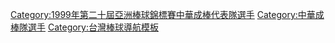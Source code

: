 {{Navbox
|bodyclass=hlist

| name  = 1999年第二十屆亞洲棒球錦標賽中華成棒代表隊
| title = [[1999年亞洲棒球錦標賽|<span style="color:white;">1999年第二十屆亞洲棒球錦標賽</span>]][[中華成棒隊|<span style="color:white;">中華成棒代表隊</span>]]
| titlestyle = background:navy; color:red;
| groupstyle = background:navy; color:#FFFFFF;
|group1=總教練
|list1= 
*[[林華韋]]
|group2=教練
|list2= 
*[[葉志仙]] 
* [[蕭文勝]]  
* [[酒井光次郎]]
|group3= 投手
|list3= 
*[[郭源治]]（[[和信鯨|和信]]） 
* [[許銘傑]]（[[臺中金剛]]） 
* [[曹錦輝]]（高苑） 
* [[蔡仲南]]（[[台北體院棒球隊|北體]]） 
* [[余文彬]]（[[文化大學棒球隊隊|文化]]） 
* [[黃士魁]]（[[文化大學棒球隊|文化]]） 
* [[曾翊誠|曾傑志]]（[[台北體院棒球隊|北體]]） 
* [[謝承勳|謝富貴]]（[[國家儲訓棒球隊|國軍]]）
|group4= 捕手
|list4= 
*[[洪一中]]（[[高屏雷公]]） 
* [[陳峰民]]（[[國家儲訓棒球隊|國軍]]） 
* [[柯譯程|柯景文]]（[[國家儲訓棒球隊|國軍]]）
|group5= 內野手
|list5= 
*[[黃忠義]]（[[興農牛|興農]]） 
* [[許聖杰|許聖-{杰}-]]（[[味全龍|味全]]） 
* [[潘忠韋]]（[[國家儲訓棒球隊|國軍]]）
* [[馮勝賢]]（[[國家儲訓棒球隊|國軍]]） 
* [[張家浩]]（[[輔仁大學棒球隊|輔仁]]） 
* [[鄭昌明]]（[[國家儲訓棒球隊|國軍]]） 
* [[鄧蒔陽]]（[[台灣體院棒球隊|台體]]） 
|group6= 外野手
|list6= 
*[[陳金鋒]]（[[道奇]][[聖伯納的奔騰|高階1A]]） 
* [[陳連宏]]（[[和信鯨|和信]]） 
* [[洪啟峰]]（[[和信鯨|和信]]） 
* [[黃甘霖]]（[[統一獅|統一]]） 
* [[陳致遠]]（[[輔仁大學棒球隊|輔仁]]） 
* [[謝佳賢]]（[[臺中金剛]]）
}}<includeonly>[[Category:1999年第二十屆亞洲棒球錦標賽中華成棒代表隊選手]][[Category:中華成棒隊選手]]
</includeonly><noinclude>[[Category:台灣棒球導航模板]]</noinclude>